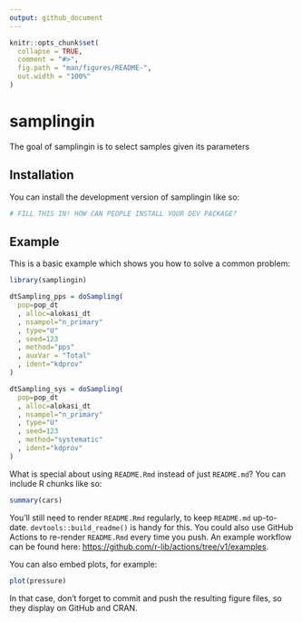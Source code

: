 ```yaml
---
output: github_document
---
```


<!-- README.md is generated from README.Rmd. Please edit that file -->

```r
knitr::opts_chunk$set(
  collapse = TRUE,
  comment = "#>",
  fig.path = "man/figures/README-",
  out.width = "100%"
)
```

# samplingin

<!-- badges: start -->
<!-- badges: end -->

The goal of samplingin is to select samples given its parameters

## Installation

You can install the development version of samplingin like so:

``` r
# FILL THIS IN! HOW CAN PEOPLE INSTALL YOUR DEV PACKAGE?
```

## Example

This is a basic example which shows you how to solve a common problem:

```r
library(samplingin)

dtSampling_pps = doSampling(
  pop=pop_dt
  , alloc=alokasi_dt
  , nsampel="n_primary"
  , type="U"
  , seed=123
  , method="pps"
  , auxVar = "Total"
  , ident="kdprov"
)

dtSampling_sys = doSampling(
  pop=pop_dt
  , alloc=alokasi_dt
  , nsampel="n_primary"
  , type="U"
  , seed=123
  , method="systematic"
  , ident="kdprov"
)
```

What is special about using `README.Rmd` instead of just `README.md`? You can include R chunks like so:

```r
summary(cars)
```

You'll still need to render `README.Rmd` regularly, to keep `README.md` up-to-date. `devtools::build_readme()` is handy for this. You could also use GitHub Actions to re-render `README.Rmd` every time you push. An example workflow can be found here: <https://github.com/r-lib/actions/tree/v1/examples>.

You can also embed plots, for example:

```r
plot(pressure)
```

In that case, don't forget to commit and push the resulting figure files, so they display on GitHub and CRAN.
